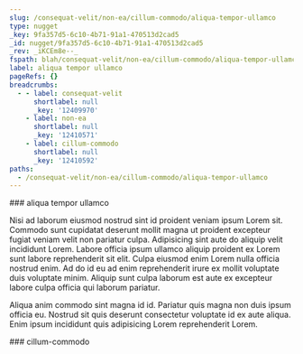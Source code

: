 ```yaml
---
slug: /consequat-velit/non-ea/cillum-commodo/aliqua-tempor-ullamco
type: nugget
_key: 9fa357d5-6c10-4b71-91a1-470513d2cad5
_id: nugget/9fa357d5-6c10-4b71-91a1-470513d2cad5
_rev: _iKCEm8e--_
fspath: blah/consequat-velit/non-ea/cillum-commodo/aliqua-tempor-ullamco.md
label: aliqua tempor ullamco
pageRefs: {}
breadcrumbs:
  - - label: consequat-velit
      shortlabel: null
      _key: '12409970'
    - label: non-ea
      shortlabel: null
      _key: '12410571'
    - label: cillum-commodo
      shortlabel: null
      _key: '12410592'
paths:
  - /consequat-velit/non-ea/cillum-commodo/aliqua-tempor-ullamco
---
```


<NuggetArea>
<Nugget slug="/consequat-velit/non-ea/cillum-commodo/aliqua-tempor-ullamco" type="nugget" _key="9fa357d5-6c10-4b71-91a1-470513d2cad5" _id="nugget/9fa357d5-6c10-4b71-91a1-470513d2cad5" _rev="_iKCEm8e--_" fspath="blah/consequat-velit/non-ea/cillum-commodo/aliqua-tempor-ullamco.md" label="aliqua tempor ullamco" paths="/consequat-velit/non-ea/cillum-commodo/aliqua-tempor-ullamco">
<NuggetBody>
### aliqua tempor ullamco

Nisi ad laborum eiusmod nostrud sint id proident veniam ipsum Lorem sit. Commodo sunt cupidatat deserunt mollit magna ut proident excepteur fugiat veniam velit non pariatur culpa. Adipisicing sint aute do aliquip velit incididunt Lorem. Labore officia ipsum ullamco aliquip proident ex Lorem sunt labore reprehenderit sit elit. Culpa eiusmod enim Lorem nulla officia nostrud enim. Ad do id eu ad enim reprehenderit irure ex mollit voluptate duis voluptate minim. Aliquip sunt culpa laborum est aute ex excepteur labore culpa officia qui laborum pariatur.

Aliqua anim commodo sint magna id id. Pariatur quis magna non duis ipsum officia eu. Nostrud sit quis deserunt consectetur voluptate id ex aute aliqua. Enim ipsum incididunt quis adipisicing Lorem reprehenderit Lorem.

</NuggetBody>
<Breadcrumbs>
<Crumbs>
<Crumb _key="12409970" label="consequat-velit" /><Crumb _key="12410571" label="non-ea" /><Crumb _key="12410592" label="cillum-commodo" />
</Crumbs>
</Breadcrumbs>
</Nugget>

<NuggetsInbound>
</NuggetsInbound>
<NuggetsOutbound>
</NuggetsOutbound>
</NuggetArea>
<PassagesInbound>
<Passage direction="inbound" type="passage" _key="12410592" _id="passage/12410592" _rev="_iKCEm8a--B" label="cillum-commodo" passage="cillum-commodo" fspath="blah/consequat-velit/non-ea/cillum-commodo" paths="/consequat-velit/non-ea/cillum-commodo" slug="/consequat-velit/non-ea/cillum-commodo">
<NuggetBody>
### cillum-commodo

</NuggetBody>
<Breadcrumbs>
<Crumbs>
<Crumb _key="12409970" label="consequat-velit" /><Crumb _key="12410571" label="non-ea" />
</Crumbs>
</Breadcrumbs>
</Passage>

</PassagesInbound>
<PassagesOutbound>
</PassagesOutbound>